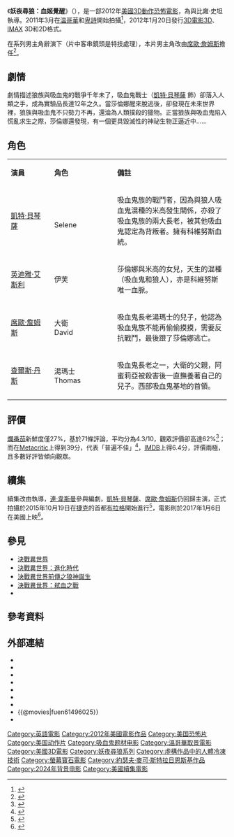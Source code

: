 {{NoteTA
|G1=Movie
|G2=Show
|1=zh-cn:莎莲;zh-tw:莎倫娜;zh-hk:莎蓮;
}}
{{Infobox Film
|片名          = 妖夜尋狼：血姬覺醒
|電影原名      = {{lang|en|''Underworld: Awakening''}}
|圖像          = 血姬覺醒.jpg
|圖像說明      = 電影海報
|導演          = {{link-en|曼斯·馬林|Måns Mårlind}}<br />比雍·史坦
|監製          = {{link-en|Tom Rosenberg|Tom Rosenberg}}<br />{{link-en|Gary Lucchesi|Gary Lucchesi}}<br />[[連·韋斯曼|連·韋斯曼]]<br/>Richard Wright
|製片          = 
|編劇          = [[連·韋斯曼|連·韋斯曼]]<br />[[約瑟夫·邁克爾·斯特拉日恩斯基|約瑟夫·米高·斯特拉日恩斯基]]
|劇本          = 連·韋斯曼<br />John Hlavin<br />[[約瑟夫·邁克爾·斯特拉日恩斯基|約瑟夫·米高·斯特拉日恩斯基]]<br />Allison Burnett
|故事          = 連·韋斯曼<br />John Hlavin
|原著          = Kevin Grevioux<br />連·韋斯曼<br />Danny McBride
|統籌          = 
|主演          = [[姬蒂·碧金莎|姬蒂·碧金莎]]<br />{{link-en|Sandrine Holt|Sandrine Holt}}（何家蓓）<br />[[席歐·詹姆斯|席歐·詹姆斯]]<br />[[Michael_Ealy|Michael Ealy]]<br />[[英迪雅·艾斯利|英迪雅·艾斯利]]<br />{{link-en|Stephen Rea|Stephen Rea}}<br />Charles Dance
|配樂          = {{link-en|保羅·哈斯林格|Paul Haslinger}}
|攝影          = Scott Kevan
|剪輯          = 約翰·史密斯
|製片商        = {{link-en|Lakeshore Entertainment|Lakeshore Entertainment}}<br />Sketch Films
|發行商        = [[螢幕寶石|螢幕寶石]]
|上映日期      = {{Flagicon|US}} 2012年1月20日<br>{{Flagicon|Hong Kong}} 2012年2月23日
|片長          = 88分鐘
|產地          = {{美國}}
|語言          = [[英語|英語]]
|預算          = 7000萬美元<ref>{{cite web|title=Movie Projector: Fourth "Underworld" to Soar Higher Than "Red Tails"|url=http://latimesblogs.latimes.com/entertainmentnewsbuzz/2012/01/movie-projector-fourth-underworld-soaring-higher-than-red-tails.html|work=[[The_Los_Angeles_Times|The Los Angeles Times]]|date=2012-01-20|accessdate=2012-01-20|archive-date=2014-08-10|archive-url=https://web.archive.org/web/20140810184455/http://latimesblogs.latimes.com/entertainmentnewsbuzz/2012/01/movie-projector-fourth-underworld-soaring-higher-than-red-tails.html|dead-url=no}}</ref>
|票房          = 1.6億美元<ref>{{cite web|title=BoxOffice.com—Underworld Awakening|url=http://www.boxoffice.com/statistics/movies/underworld-4-in-3d-2011?q=underworld%20awakening|publisher={{link-en|Boxoffice (magazine)|BoxOffice (magazine)|BoxOffice.com}}|accessdate=2012-03-02}}{{dead link|date=2017年12月 |bot=InternetArchiveBot |fix-attempted=yes }}</ref>
|前集          = 《[[妖夜尋狼前傳之狼神誕生|妖夜尋狼前傳之狼神誕生]]》
|續集          = 《[[決戰異世界：弒血之戰|決戰異世界：弒血之戰]]》
|中国大陆片名  =  黑夜传说4：觉醒
|香港片名      = 妖夜尋狼：血姬覺醒
|臺灣片名      = 決戰異世界：未來復甦
}}

《'''妖夜尋狼：血姬覺醒'''》（{{lang-en|''Underworld: Awakening''}}），是一部2012年[[美國|美國]][[3D電影|3D]][[動作片|動作]][[恐怖電影|恐怖電影]]，為{{link-en|曼斯·馬林|Måns Mårlind}}與比雍·史坦執導。2011年3月在[[温哥華|温哥華]]和[[卑詩|卑詩]]開始拍攝<ref>{{cite web |url=http://www.darkhorizons.com/news/20093/-underworld-4-start-of-production-release |title="Underworld 4" Start Of Production Release | News |publisher={{link-en|Dark Horizons|Dark Horizons}} |date= |accessdate=2011-08-30 |archive-date=2012-07-28 |archive-url=https://archive.is/20120728120915/http://www.darkhorizons.com/news/20093/-underworld-4-start-of-production-release |dead-url=yes }}</ref>，2012年1月20日發行[[3D電影3D|3D電影3D]]、[[IMAX|IMAX]] 3D和2D格式。

在系列男主角辭演下（片中客串鏡頭是特技處理），本片男主角改由[[席歐·詹姆斯|席歐·詹姆斯]]擔任<ref>{{cite news|title=《妖夜尋狼：血姬覺醒》場面血腥女角火辣|url=http://orientaldaily.on.cc/cnt/entertainment/20120225/00288_021.html|accessdate=2016年5月18日|agency=東方日報|date=2012年2月25日|archive-date=2016年3月4日|archive-url=https://web.archive.org/web/20160304210953/http://orientaldaily.on.cc/cnt/entertainment/20120225/00288_021.html|dead-url=no}}</ref>。

== 劇情 ==
劇情描述狼族與吸血鬼的戰爭千年未了，吸血鬼戰士{{link-en|莎倫娜 (決戰異世界)|Selene (Underworld)|莎倫娜}}（[[凱特·貝琴薩|凱特·貝琴薩]] 飾）卻落入人類之手，成為實驗品長達12年之久。當莎倫娜醒來脫逃後，卻發現在未來世界裡，狼族與吸血鬼不只勢力不再，還淪為人類撲殺的獵物。正當狼族與吸血鬼陷入慌亂求生之際，莎倫娜還發現，有一個更具毀滅性的神祕生物正逼近中……

== 角色 ==
{| class="wikitable" style="font-size:14px"
|- align=center
|style="width:2%"|'''演員'''
|style="width:2%"|'''角色'''
|style="width:6%"|'''備註'''
|-align=center 
|[[凱特·貝琴薩|凱特·貝琴薩]]||{{link-en|莎倫娜 (決戰異世界)|Selene (Underworld)|莎倫娜}}<br>Selene||align=left|吸血鬼族的戰鬥者，因為與狼人吸血鬼混種的米高發生關係，亦殺了吸血鬼族的兩大長老，被其他吸血鬼認定為背叛者。擁有科維努斯血統。
|-align=center
|[[英迪雅·艾斯利|英迪雅·艾斯利]]||伊芙||align=left|莎倫娜與米高的女兒，天生的混種（吸血鬼和狼人），亦是科維努斯唯一血脈。
|-align=center
|[[席歐·詹姆斯|席歐·詹姆斯]]||大衛<br>David||align=left|吸血鬼長老湯瑪士的兒子，他認為吸血鬼族不能再偷偷摸摸，需要反抗戰鬥，最後跟了莎倫娜逃亡。
|-align=center
|[[查爾斯·丹斯|查爾斯·丹斯]]||湯瑪士<br>Thomas ||align=left|吸血鬼長老之一，大衛的父親，阿蜜莉亞被殺害後一直撫養著自己的兒子。西部吸血鬼基地的首領。
|}

== 評價 ==
[[爛番茄|爛番茄]]新鮮度僅27%，基於71條評論，平均分為4.3/10，觀眾評價卻高達62%<ref>{{cite web |url=https://www.rottentomatoes.com/m/underworld_awakening |title=''Underworld: Awakening'' |publisher=[[Rotten_Tomatoes|Rotten Tomatoes]]/{{link-en|Flixster|Flixster}} |accessdate=2016-09-08 |archive-date=2016-10-28 |archive-url=https://web.archive.org/web/20161028050607/https://www.rottentomatoes.com/m/underworld_awakening |dead-url=no }}</ref>；而在[[Metacritic|Metacritic]]上得到39分，代表「普遍不佳」<ref>{{cite web |url=http://www.metacritic.com/movie/underworld-awakening |title=''Underworld: Awakening'' |publisher=[[Metacritic|Metacritic]]/[[CBS_Interactive|CBS Interactive]] |accessdate=2016-09-08 |archive-date=2012-12-06 |archive-url=https://www.webcitation.org/6ChMsy37b?url=http://www.metacritic.com/movie/underworld-awakening |dead-url=no }}</ref>，[[IMDB|IMDB]]上得6.4分，評價兩極，且多數好評皆傾向觀眾。

== 續集 ==
{{Main|決戰異世界：弒血之戰}}

續集改由{{link-en|安娜·福斯特|Anna Foerster}}執導，[[連·韋斯曼|連·韋斯曼]]參與編劇，[[凱特·貝琴薩|凱特·貝琴薩]]、[[席歐·詹姆斯|席歐·詹姆斯]]仍回歸主演，正式拍攝於2015年10月19日在[[捷克|捷克]]的首都[[布拉格|布拉格]]開始進行<ref name="Oct2015CS">{{cite news|url=http://www.comingsoon.net/movies/news/623737-underworld-5-begins-shooting-with-kate-beckinsale-and-theo-james|title=''Underworld 5'' Begins Shooting with Kate Beckinsale and Theo James|date=2015-10-19|publisher=comingsoon.net|last1=Evry|first1=Max|accessdate=2015-10-20|archive-date=2015-10-20|archive-url=https://web.archive.org/web/20151020153334/http://www.comingsoon.net/movies/news/623737-underworld-5-begins-shooting-with-kate-beckinsale-and-theo-james|dead-url=no}}</ref>，電影則於2017年1月6日在美國上映<ref>{{Cite web|url=https://www.rottentomatoes.com/m/underworld_blood_wars_2017/|title=Rotten Tomatoes|last=|first=|date=|website=|publisher=|access-date=2016-07-12|archive-date=2016-10-11|archive-url=https://web.archive.org/web/20161011061015/https://www.rottentomatoes.com/m/underworld_blood_wars_2017/|dead-url=no}}</ref>。

== 參見 ==
*[[決戰異世界|決戰異世界]]
*[[妖夜尋狼之魔間叛徒|決戰異世界：進化時代]]
*[[妖夜尋狼前傳之狼神誕生|決戰異世界前傳之狼神誕生]] 
*[[決戰異世界：弒血之戰|決戰異世界：弒血之戰]]
*{{link-en|決戰異世界系列電影|Underworld (film series)}}

== 參考資料 ==
{{reflist}}

== 外部連結 ==
{{wikiquote}}

* {{Official website|http://www.entertheunderworld.com}}
* {{IMDb title|1496025|Underworld: Awakening}}
* {{rotten-tomatoes|underworld_awakening|Underworld: Awakening}}
* {{Allmovie title|497581|Underworld: Awakening}}
* {{mojo title|underworld4|Underworld: Awakening}}
* {{metacritic film|underworld-awakening|Underworld: Awakening}}
* {{Yahoomovie id|3979}}
* {{@movies|fuen61496025}}
* {{Mtime|119413}}

{{妖夜尋狼}}
{{DEFAULTSORT:Underworld}}
[[Category:英語電影|Category:英語電影]]
[[Category:2012年美國電影作品|Category:2012年美國電影作品]]
[[Category:美国恐怖片|Category:美国恐怖片]]
[[Category:美国动作片|Category:美国动作片]]
[[Category:吸血鬼题材电影|Category:吸血鬼题材电影]]
[[Category:溫哥華取景電影|Category:溫哥華取景電影]]
[[Category:美國3D電影|Category:美國3D電影]]
[[Category:妖夜尋狼系列|Category:妖夜尋狼系列]]
[[Category:虛構作品中的人體冷凍技術|Category:虛構作品中的人體冷凍技術]]
[[Category:螢幕寶石電影|Category:螢幕寶石電影]]
[[Category:約瑟夫·麥可·斯特拉日恩斯基作品|Category:約瑟夫·麥可·斯特拉日恩斯基作品]]
[[Category:2024年背景电影|Category:2024年背景电影]]
[[Category:美國續集電影|Category:美國續集電影]]